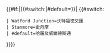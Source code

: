 {{#if:{{{branch|}}}|{{#switch:{{{branch|}}}|#default={{{branch}}}}}|
{{#switch:{{{type}}}
 | Watford Junction=沃特福德交匯
 | Stanmore=史丹摩
 | #default=哈羅及威爾德斯通
}}}}<noinclude>[[Category:London Underground templates|{{PAGENAME}}]]</noinclude>